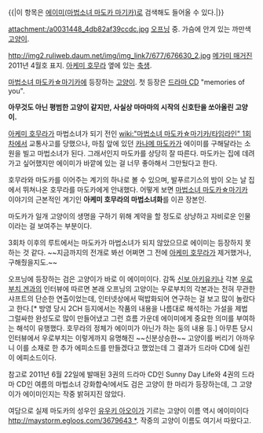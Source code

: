 {{|이 항목은 [[에이미(마법소녀 마도카 마기카)]]로 검색해도 들어올 수 있다.|}}

attachment:/a0031448_4db82af39ccdc.jpg
[[오프닝]] 중. 가슴에 안겨 있는 까만색 [[고양이]].

http://img2.ruliweb.daum.net/img/img_link7/677/676630_2.jpg
[[메가미 매거진]] 2011년 4월호 표지. [[아케미 호무라]] 옆에 있는 [[축생]].

[[마법소녀 마도카☆마기카]]에 등장하는 [[고양이]]. 첫 등장은 [[드라마 CD]] "memories of you". 

'''아무것도 아닌 평범한 고양이 같지만, 사실상 마마마의 시작의 신호탄을 쏘아올린 고양이.'''

[[아케미 호무라]]가 마법소녀가 되기 전인 [[wiki:"마법소녀 마도카☆마기카/타임라인" 1회차]]에서 교통사고를 당했으나, 마침 앞에 있던 [[카나메 마도카]]가 에이미를 구해달라는 소원을 빌고 마법소녀가 된다. 그래서인지 마도카를 상당히 잘 따른다. 마도카는 집에 데려가고 싶어했지만 에이미가 바깥에 있는 걸 너무 좋아해서 그만뒀다고 한다.

호무라와 마도카를 이어주는 계기의 하나로 볼 수 있으며, 발푸르기스의 밤이 오는 날 집에서 뛰쳐나온 호무라를 마도카에게 안내했다. 어떻게 보면 [[마법소녀 마도카☆마기카]] 이야기의 근본적인 계기인 '''아케미 호무라의 마법소녀화'''를 이끈 장본인. 

마도카가 일개 고양이의 생명을 구하기 위해 계약을 할 정도로 상냥하고 자비로운 인물이라는 걸 보여주는 부분이다. 

3회차 이후의 루트에서는 마도카가 마법소녀가 되지 않았으므로 에이미는 등장하지 못하는 것 같다. ~~지금까지의 전개로 봐선 어쩌면 그 전에 [[아케미 호무라]]가 제거했거나, 구해줬을지도.~~

오프닝에 등장하는 검은 고양이가 바로 이 에이미이다. 감독 [[신보 아키유키]]나 각본 [[우로부치 겐]]과의 인터뷰에 따르면 본래 오프닝의 고양이는 우로부치의 각본과는 전혀 무관한 샤프트의 단순한 연출이었는데, 인터넷상에서 떡밥화되어 연구하는 걸 보고 많이 놀랐다고 한다.[* 방영 당시 2CH 등지에서는 작품의 내용을 나름대로 해석하는 가설을 제법 그럴싸한 완성도로 많이 만들어냈고 그런 흐름 가운데 에이미에게 중요한 의미를 부여하는 해석이 유행했다. 호무라의 정체가 에이미가 아닌가 하는 둥의 내용 등.] 아무튼 당시 인터뷰에서 우로부치는 이렇게까지 유명해진 ~~신분상승한~~ 고양이를 버리기 아까우니 이를 소재로 한 추가 에피소드를 만들겠다고 했었는데 그 결과가 드라마 CD에 실린 이 에피소드이다.

참고로 2011년 6월 22일에 발매된 3권의 드라마 CD인 Sunny Day Life와 4권의 드라마 CD인 여름의 마법소녀 강화합숙!에서도 검은 고양이 한 마리가 등장하는데, 그 고양이가 에이미인지는 작중 밝혀지진 않았다.

여담으로 실제 마도카의 성우인 [[유우키 아오이]]가 기르는 고양이 이름 역시 에이미이다[[http://maystorm.egloos.com/3679643 *]]. 작중의 고양이 이름도 여기서 따왔다고.
